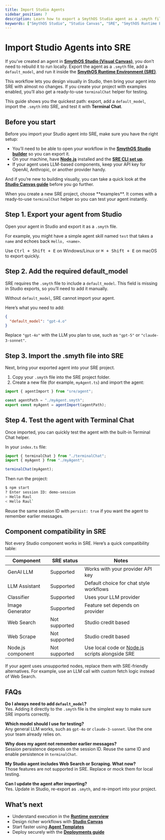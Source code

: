 ```yaml
---
title: Import Studio Agents
sidebar_position: 7
description: Learn how to export a SmythOS Studio agent as a .smyth file, add default_model, import it into the SmythOS Runtime Environment (SRE), and test it quickly with Terminal Chat.
keywords: ["SmythOS Studio", "Studio Canvas", "SRE", "SmythOS Runtime Environment", ".smyth export", "import agent into SRE", "default_model required", "Terminal Chat testing", "SRE component compatibility"]
---
```


# Import Studio Agents into SRE

If you’ve created an agent in **[SmythOS Studio (Visual Canvas)](/docs/agent-studio/overview)**, you don’t need to rebuild it to run locally. Export the agent as a `.smyth` file, add a `default_model`, and run it inside the **[SmythOS Runtime Environment (SRE)](/docs/agent-runtime/overview)**.  

<InfoCallout title="Why this matters">
This workflow lets you design visually in Studio, then bring your agent into SRE with almost no changes. If you create your project with examples enabled, you’ll also get a ready-to-use <code>terminalChat</code> helper for testing.
</InfoCallout>

This guide shows you the quickest path: export, add a `default_model`, import the `.smyth` into SRE, and test it with **Terminal Chat**.

<Spacer size="md" />

## Before you start

Before you import your Studio agent into SRE, make sure you have the right setup:

- You’ll need to be able to open your workflow in the **[SmythOS Studio builder](https://app.smythos.com/builder)** so you can export it.  
- On your machine, have **[Node.js](https://nodejs.org)** installed and the **[SRE CLI set up](/docs/agent-runtime/quickstart)**.  
- If your agent uses LLM-based components, keep your API key for OpenAI, Anthropic, or another provider handy.  

And if you’re new to building visually, you can take a quick look at the **[Studio Canvas guide](/docs/agent-studio/canvas)** before you go further.

<TipCallout title="Fastest path">
When you create a new SRE project, choose **examples**. It comes with a ready-to-use <code>terminalChat</code> helper so you can test your agent instantly.
</TipCallout>

<Spacer size="md" />

## Step 1. Export your agent from Studio

Open your agent in Studio and export it as a `.smyth` file.  

For example, you might have a simple agent skill named `test` that takes a `name` and echoes back `Hello, <name>`.

<TipCallout title="Shortcut">
Use <kbd>Ctrl + Shift + E</kbd> on Windows/Linux or <kbd>⌘ + Shift + E</kbd> on macOS to export quickly.
</TipCallout>

<Spacer size="md" />

## Step 2. Add the required default_model

SRE requires the `.smyth` file to include a `default_model`. This field is missing in Studio exports, so you’ll need to add it manually.

<WarningCallout title="Required for import">
Without <code>default_model</code>, SRE cannot import your agent.
</WarningCallout>

Here’s what you need to add:

```json
{
  "default_model": "gpt-4.o"
}
```

Replace `"gpt-4o"` with the LLM you plan to use, such as `"gpt-5"` or `"claude-3-sonnet"`.

<Spacer size="md" />

## Step 3. Import the .smyth file into SRE

Next, bring your exported agent into your SRE project.

1. Copy your `.smyth` file into the SRE project folder.  
2. Create a new file (for example, `myAgent.ts`) and import the agent:

```ts
import { agentImport } from "sre/agent";

const agentPath = "./myAgent.smyth";
export const myAgent = agentImport(agentPath);
```

<Spacer size="md" />

## Step 4. Test the agent with Terminal Chat

Once imported, you can quickly test the agent with the built-in Terminal Chat helper.

In your `index.ts` file:

```ts
import { terminalChat } from "./terminalChat";
import { myAgent } from "./myAgent";

terminalChat(myAgent);
```

Then run the project:

```bash
$ npm start
? Enter session ID: demo-session
> Hello Raul
< Hello Raul`
```

<TipCallout title="Keep context between runs">
Reuse the same session ID with <code>persist: true</code> if you want the agent to remember earlier messages.
</TipCallout>

<Spacer size="md" />

## Component compatibility in SRE

Not every Studio component works in SRE. Here’s a quick compatibility table:

| Component | SRE status | Notes |
|---|---|---|
| GenAI LLM | <Badge type="supported">Supported</Badge> | Works with your provider API key |
| LLM Assistant | <Badge type="supported">Supported</Badge> | Default choice for chat style workflows |
| Classifier | <Badge type="supported">Supported</Badge> | Uses your LLM provider |
| Image Generator | <Badge type="supported">Supported</Badge> | Feature set depends on provider |
| Web Search | <Badge type="not supported">Not supported</Badge> | Studio credit based |
| Web Scrape | <Badge type="not supported">Not supported</Badge> | Studio credit based |
| Node.js component | <Badge type="not supported">Not supported</Badge> | Use local code or <a href="https://nodejs.org" target="_blank" rel="noopener noreferrer">Node.js</a> scripts alongside SRE |

<InfoCallout title="Adapting unsupported components">
If your agent uses unsupported nodes, replace them with SRE-friendly alternatives. For example, use an LLM call with custom fetch logic instead of Web Search.
</InfoCallout>

<Spacer size="md" />

## FAQs

<InfoCallout title="Common Questions" collapsible defaultCollapsed>

**Do I always need to add <code>default_model</code>?**  
Yes. Adding it directly to the `.smyth` file is the simplest way to make sure SRE imports correctly.

**Which model should I use for testing?**  
Any general LLM works, such as <code>gpt-4o</code> or <code>claude-3-sonnet</code>. Use the one your team already relies on.

**Why does my agent not remember earlier messages?**  
Session persistence depends on the session ID. Reuse the same ID and enable persistence in <code>terminalChat</code>.

**My Studio agent includes Web Search or Scraping. What now?**  
Those features are not supported in SRE. Replace or mock them for local testing.

**Can I update the agent after importing?**  
Yes. Update in Studio, re-export as `.smyth`, and re-import into your project.

</InfoCallout>

<Spacer size="md" />

## What’s next

- Understand execution in the **[Runtime overview](/docs/agent-runtime/overview)**  
- Design richer workflows with **[Studio Canvas](/docs/agent-studio/canvas)**  
- Start faster using **[Agent Templates](https://app.smythos.com/templates)**  
- Deploy securely with the **[Deployments guide](/docs/agent-deployments/overview)**  

<NeedHelpCallout />
